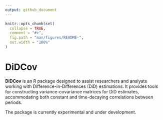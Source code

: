 ```yaml
---
output: github_document
---
```


<!-- README.md is generated from README.Rmd. Please edit that file -->

```r
knitr::opts_chunk$set(
  collapse = TRUE,
  comment = "#>",
  fig.path = "man/figures/README-",
  out.width = "100%"
)
```

# DiDCov

<!-- badges: start -->
<!-- badges: end -->

**DiDCov** is an R package designed to assist researchers and analysts working with Difference-in-Differences (DiD) estimations. It provides tools for constructing variance-covariance matrices for DiD estimates, accommodating both constant and time-decaying correlations between periods.

The package is currently experimental and under development. 

